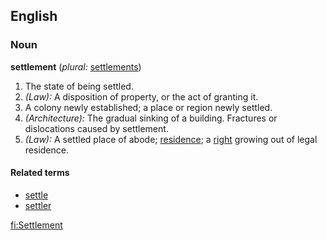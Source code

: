 ==English==
===Noun===
'''settlement'''  (''plural:'' [[settlements]])

# The state of being settled.
# ''(Law):'' A disposition of property, or the act of granting it.
# A colony newly established; a place or region newly settled.
# ''(Architecture):'' The gradual sinking of a building.   Fractures or dislocations caused by settlement.
# ''(Law):'' A settled place of abode; [[residence]]; a [[right]] growing out of legal residence.

====Related terms====
*[[settle]]
*[[settler]]

[[fi:Settlement]]